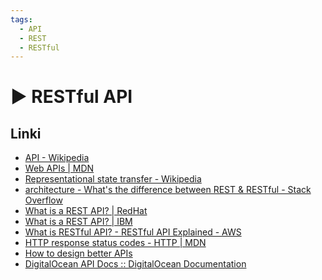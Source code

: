 ```yaml
---
tags:
  - API
  - REST
  - RESTful
---
```



# ▶️ RESTful API

<YouTubePlayer videoId="WsmDr9jeGgQ" />

## Linki

- [API - Wikipedia](https://en.wikipedia.org/wiki/API)
- [Web APIs | MDN](https://developer.mozilla.org/en-US/docs/Web/API)
- [Representational state transfer - Wikipedia](https://en.wikipedia.org/wiki/Representational_state_transfer)
- [architecture - What's the difference between REST & RESTful - Stack Overflow](https://stackoverflow.com/questions/1568834/whats-the-difference-between-rest-restful)
- [What is a REST API? | RedHat](https://www.redhat.com/en/topics/api/what-is-a-rest-api)
- [What is a REST API? | IBM](https://www.ibm.com/topics/rest-apis)
- [What is RESTful API? - RESTful API Explained - AWS](https://aws.amazon.com/what-is/restful-api/)
- [HTTP response status codes - HTTP | MDN](https://developer.mozilla.org/en-US/docs/Web/HTTP/Status)
- [How to design better APIs](https://r.bluethl.net/how-to-design-better-apis)
- [DigitalOcean API Docs :: DigitalOcean Documentation](https://docs.digitalocean.com/reference/api/api-reference/#operation/oneClicks_install_kubernetes)
